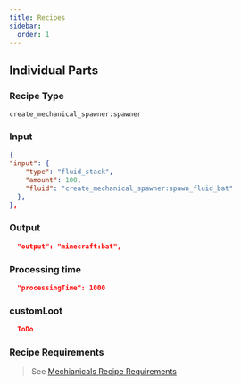 ```yaml
---
title: Recipes
sidebar:
  order: 1
---
```


## Individual Parts
### Recipe Type
`create_mechanical_spawner:spawner`
### Input
```json
{
"input": {
    "type": "fluid_stack",
    "amount": 100,
    "fluid": "create_mechanical_spawner:spawn_fluid_bat"
  },
},
```
### Output
```json
  "output": "minecraft:bat",
```

### Processing time
```json
  "processingTime": 1000
```
### customLoot
```json
  ToDo
```
### Recipe Requirements
> See [Mechianicals Recipe Requirements](/mods/mechanicals-lib/recipe-requirements/)